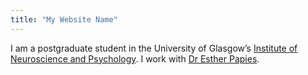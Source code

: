 ```yaml
---
title: "My Website Name"
---
```


I am a postgraduate student in the University of Glasgow's
[Institute of Neuroscience and Psychology](http://www.gla.ac.uk/researchinstitutes/neurosciencepsychology/).
I work with [Dr Esther Papies](https://www.gla.ac.uk/schools/psychology/staff/estherpapies/).